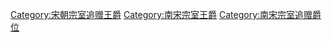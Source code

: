[[Category:宋朝宗室追赠王爵|Category:宋朝宗室追赠王爵]]
[[Category:南宋宗室王爵|Category:南宋宗室王爵]]
[[Category:南宋宗室追赠爵位|Category:南宋宗室追赠爵位]]
